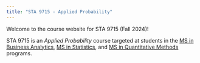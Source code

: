 ```yaml
---
title: "STA 9715 - Applied Probability"
---
```


Welcome to the course website for STA 9715 (Fall 2024)!

STA 9715 is an _Applied Probability_ course targeted at students in the [MS in Business Analytics](https://zicklin.baruch.cuny.edu/academic-programs/graduate/ms/masters-in-business-analytics/), [MS in Statistics](https://zicklin.baruch.cuny.edu/academic-programs/graduate/ms/statistics/), and [MS in Quantitative Methods](https://zicklin.baruch.cuny.edu/academic-programs/graduate/ms/quantitative-methods-modeling/) programs. 
